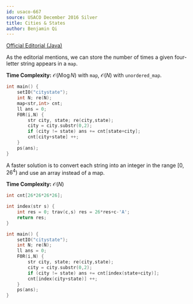 ```yaml
---
id: usaco-667
source: USACO December 2016 Silver
title: Cities & States
author: Benjamin Qi
---
```


[Official Editorial (Java)](http://www.usaco.org/current/data/sol_citystate_silver_dec16.html)

<LanguageSection>

<JavaSection>
</JavaSection>

<CPPSection>

As the editorial mentions, we can store the number of times a given four-letter string appears in a `map`.

**Time Complexity:** $\mathcal{O}(N\log N)$ with `map`, $\mathcal{O}(N)$ with `unordered_map`.

```cpp
int main() {
	setIO("citystate");
	int N; re(N);
	map<str,int> cnt;
	ll ans = 0;
	F0R(i,N) {
		str city, state; re(city,state);
		city = city.substr(0,2);
		if (city != state) ans += cnt[state+city];
		cnt[city+state] ++;
	}
	ps(ans);
}
```

A faster solution is to convert each string into an integer in the range $[0,26^4)$ and use an array instead of a map.

**Time Complexity:** $\mathcal{O}(N)$

```cpp
int cnt[26*26*26*26];

int index(str s) {
	int res = 0; trav(c,s) res = 26*res+c-'A';
	return res;
}

int main() {
	setIO("citystate");
	int N; re(N);
	ll ans = 0;
	F0R(i,N) {
		str city, state; re(city,state);
		city = city.substr(0,2);
		if (city != state) ans += cnt[index(state+city)];
		cnt[index(city+state)] ++;
	}
	ps(ans);
}
```

</CPPSection>

</LanguageSection>